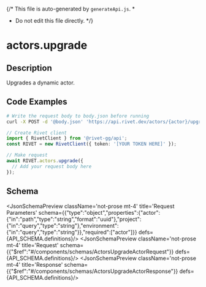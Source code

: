{/* This file is auto-generated by `generateApi.js`.
  *
  * Do not edit this file directly.
  */}


# actors.upgrade

## Description
Upgrades a dynamic actor.

## Code Examples

<CodeGroup title='Request' tag='POST' label='https://api.rivet.dev/actors/{actor}/upgrade'>

```bash {{ "title": "cURL" }}
# Write the request body to body.json before running
curl -X POST -d '@body.json' 'https://api.rivet.dev/actors/{actor}/upgrade'


```

```ts
// Create Rivet client
import { RivetClient } from '@rivet-gg/api';
const RIVET = new RivetClient({ token: '[YOUR TOKEN HERE]' });

// Make request
await RIVET.actors.upgrade({
  // Add your request body here
});
```

</CodeGroup>

## Schema
<JsonSchemaPreview className='not-prose mt-4' title='Request Parameters' schema={{"type":"object","properties":{"actor":{"in":"path","type":"string","format":"uuid"},"project":{"in":"query","type":"string"},"environment":{"in":"query","type":"string"}},"required":["actor"]}} defs={API_SCHEMA.definitions}/>
<JsonSchemaPreview className='not-prose mt-4' title='Request' schema={{"$ref":"#/components/schemas/ActorsUpgradeActorRequest"}} defs={API_SCHEMA.definitions}/>
<JsonSchemaPreview className='not-prose mt-4' title='Response' schema={{"$ref":"#/components/schemas/ActorsUpgradeActorResponse"}} defs={API_SCHEMA.definitions}/>
